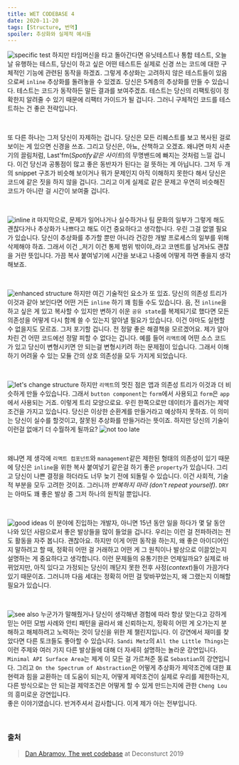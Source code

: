 ```yaml
---
title: WET CODEBASE 4
date: 2020-11-20
tags: [Structure, 번역]
spoiler: 추상화와 실제적 예시들
---
```


![specific test](/image/post/wet-base/new-test.png)
하지만 타임머신을 타고 돌아간다면 유닛테스트나 통합 테스트, 오늘날 유행하는 테스트, 당신이 하고 싶은 어떤 테스트든 실제로 신경 쓰는 코드에 대한 구체적인 기능에 관련된 동작을 하겠죠. 그렇게 추상화는 고려하지 않은 테스트들이 있음으로써 `inline` 추상화를 돌려놓을 수 있겠죠. 당신은 5계층의 추상화를 만들 수 있습니다. 테스트는 코드가 동작하든 말든 결과를 보여주겠죠. 테스트는 당신의 리팩토링이 정확한지 알려줄 수 있기 때문에 리팩터 가이드가 될 겁니다. 그러니 구체적인 코드를 테스트하는 건 좋은 전략입니다.

&nbsp;

또 다른 하나는 그저 당신이 자제하는 겁니다. 당신은 모든 리퀘스트를 보고 복사된 걸로 보이는 게 있으면 신경을 쓰죠. 그리고 당신은, 아뇨, 산책하고 오겠죠. 왜냐면 마치 사춘기의 끌림처럼, Last'fm(_Spotify같은 사이트_)의 무명밴드에 빠지는 것처럼 느낄 겁니다. 이건 당신과 공통점이 많고 좋은 동반자가 된다는 걸 뜻하는 게 아닙니다. 그저 두 개의 snippet 구조가 비슷해 보이거나 뭐가 문제인지 아직 이해하지 못한다 해서 당신은 코드에 같은 짓을 하지 않을 겁니다. 그리고 이게 실제로 같은 문제고 우연히 비슷해진 코드가 아니란 걸 시간이 보여줄 겁니다.

&nbsp;

![inline it](/image/post/wet-base/inline-it.png)
마지막으로, 문제가 일어나거나 실수하거나 팀 문화의 일부가 그렇게 해도 괜찮다거나 추상화가 나쁘다고 해도 이건 중요하다고 생각합니다. 우린 그걸 없앨 필요가 있습니다. 당신이 추상화를 추가할 뿐만 아니라 건강한 개발 프로세스의 일부를 위해 삭제해야 하죠. 그래서 이건 _저기 이건 통제 범위 밖이야_라고 코멘트를 남겨놔도 괜찮을 거란 뜻입니다. 가끔 복사 붙여넣기에 시간을 보내고 나중에 어떻게 하면 좋을지 생각해보죠.

&nbsp;

![enhanced structure](/image/post/wet-base/enhanced-structure.png)
하지만 여긴 기술적인 요소가 또 있죠. 당신의 의존성 트리가 이것과 같아 보인다면 어떤 거든 `inline` 하기 꽤 힘들 수도 있습니다. 음, 전 `inline`을 하고 싶은 게 있고 복사할 수 있지만 변하기 쉬운 `공유 state`를 복제되기로 했다면 모든 의존성을 어떻게 다시 함께 쓸 수 있는지 알아낼 필요가 있습니다. 이건 아마도 실현할 수 없을지도 모르죠. 그저 포기할 겁니다. 전 정말 좋은 해결책을 모르겠어요. 제가 알아차린 건 어떤 코드에선 정말 피할 수 없다는 겁니다. 예를 들어 `리액트`에 어떤 소스 코드가 있고 당신이 변형시키면 안 되는걸 변형시키려 하는 문제점이 있습니다. 그래서 이해하기 어려울 수 있는 모듈 간의 상호 의존성을 모두 가지게 되었습니다.

&nbsp;

![let's change structure](/image/post/wet-base/change-structure.png)
하지만 `리액트`의 멋진 점은 앱과 의존성 트리가 이것과 더 비슷하게 만들 수있습니다. 그래서 `button component`는 `form`에서 사용되고 `form`은 `app`에서 사용되는 거죠. 이렇게 트리 모양으로요. 우린 한쪽으로만 데이터가 흘러가는 제약조건을 가지고 있습니다. 당신은 이상한 순환계를 만들거라고 예상하지 못하죠. 이 의미는 당신이 실수를 할것이고, 잘못된 추상화를 만들거라는 뜻이죠. 하지만 당신의 기술이 이런걸 없애기 더 수월하게 될까요?
![not too late](/image/post/wet-base/too-late.png)

&nbsp;

왜냐면 제 생각에 `리액트 컴포넌트`와 `management`같은 제한된 형태의 의존성이 있기 때문에 당신은 `inline`을 위한 복사 붙여넣기 같은걸 하기 좋은 `property`가 있습니다. 그리고 당신이 나쁜 결정을 하더라도 너무 늦기 전에 되돌릴 수 있습니다. 이건 사회적, 기술적 부분을 모두 고려한 것이죠. 그러니까 _반복하지 마라 (don't repeat yourself)_. `DRY`는 아마도 꽤 좋은 발상 중 그저 하나의 원칙일 뿐입니다.

&nbsp;

![good ideas](/image/post/wet-base/good-idea.png)
이 분야에 진입하는 개발자, 아니면 15년 동안 일을 하다가 몇 달 동안 나와 있던 사람으로서 좋은 발상들을 많이 들었을 겁니다. 우리는 이런 걸 전파하려는 전도 활동을 자주 봅니다. 괜찮아요. 하지만 이게 어떤 동작을 하는지, 왜 좋은 아이디어인지 말하려고 할 때, 정확히 어떤 걸 거래하고 어떤 게 그 원칙이나 발상으로 이끌었는지 설명하는 게 중요하다고 생각합니다. 이런 문제들의 유통기한은 언제일까요? 실제로 바뀌었지만, 아직 있다고 가정되는 당신이 깨닫지 못한 전후 사정(_context_)들이 가끔가다 있기 때문이죠. 그러니까 다음 세대는 정확히 어떤 걸 맞바꾸었는지, 왜 그랬는지 이해할 필요가 있습니다.

&nbsp;

![see also](/image/post/wet-base/see-also.png)
누군가가 말해줬거나 당신이 생각해낸 경험에 따라 항상 맞는다고 강하게 믿는 어떤 모범 사례와 안티 패턴을 골라서 왜 신뢰하는지, 정확히 어떤 게 오가는지 분해하고 해체하려고 노력하는 것이 당신을 위한 제 챌린지입니다. 이 강연에서 재미를 찾았다면 다른 토크들도 좋아할 수 있습니다. `Sandi Metz`의 `All the Little Things`는 이런 주제와 여러 가지 다른 발상들에 대해 더 자세히 설명하는 놀라운 강연입니다. `Minimal API Surface Area`는 제게 이 모든 걸 가르쳐준 동료 `Sebastian`의 강연입니다. 그리고 `On the Spectrum of Abstraction`은 어떻게 추상화가 제약조건에 대한 표현력과 힘을 교환하는 데 도움이 되는지, 어떻게 제약조건이 실제로 우리를 제한하는지, 다른 방식으로는 안 되는걸 제약조건은 어떻게 할 수 있게 만드는지에 관한 `Cheng Lou`의 흥미로운 강연입니다.  
좋은 이야기였습니다. 반겨주셔서 감사합니다. 이게 제가 아는 전부입니다.

&nbsp;
### 출처
> [Dan Abramov, The wet codebase](https://www.deconstructconf.com/2019/dan-abramov-the-wet-codebase) at Deconsturct 2019